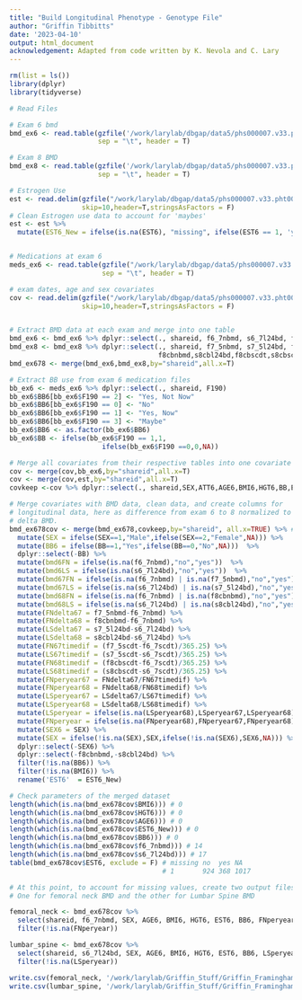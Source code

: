 ```yaml
---
title: "Build Longitudinal Phenotype - Genotype File"
author: "Griffin Tibbitts"
date: '2023-04-10'
output: html_document
acknowledgement: Adapted from code written by K. Nevola and C. Lary
---
```

```r
rm(list = ls())
library(dplyr)
library(tidyverse)

# Read Files

# Exam 6 bmd 
bmd_ex6 <- read.table(gzfile('/work/larylab/dbgap/data5/phs000007.v33.pht000169.v8.p14.c1.t_bmd_ex07_1_0104s.HMB-IRB-MDS.txt.gz'),
                      sep = "\t", header = T)

# Exam 8 BMD
bmd_ex8 <- read.table(gzfile('/work/larylab/dbgap/data5/phs000007.v33.pht003096.v4.p14.c1.t_bmdhs_2008_1_0748s.HMB-IRB-MDS.txt.gz'),
                      sep = "\t", header = T) 

# Estrogen Use
est <- read.delim(gzfile("/work/larylab/dbgap/data5/phs000007.v33.pht000307.v10.p14.c1.meno1_8s.HMB-IRB-MDS.txt.gz"),
                  skip=10,header=T,stringsAsFactors = F)
# Clean Estrogen use data to account for 'maybes'
est <- est %>%
  mutate(EST6_New = ifelse(is.na(EST6), "missing", ifelse(EST6 == 1, 'yes', 'no')))


# Medications at exam 6
meds_ex6 <- read.table(gzfile("/work/larylab/dbgap/data5/phs000007.v33.pht000035.v11.p14.c1.ex1_6s.HMB-IRB-MDS.txt.gz"),
                       sep = "\t", header = T)

# exam dates, age and sex covariates
cov <- read.delim(gzfile("/work/larylab/dbgap/data5/phs000007.v33.pht006027.v4.p14.c1.vr_wkthru_ex09_1_1001s.HMB-IRB-MDS.txt.gz"),
                  skip=10,header=T,stringsAsFactors = F)


# Extract BMD data at each exam and merge into one table
bmd_ex6 <- bmd_ex6 %>% dplyr::select(., shareid, f6_7nbmd, s6_7l24bd, f6_7scdt, s6_7scdt)
bmd_ex8 <- bmd_ex8 %>% dplyr::select(., shareid, f7_5nbmd, s7_5l24bd, f7_5scdt, s7_5scdt,
                                     f8cbnbmd,s8cbl24bd,f8cbscdt,s8cbscdt)
bmd_ex678 <- merge(bmd_ex6,bmd_ex8,by="shareid",all.x=T)
```


```r
# Extract BB use from exam 6 medication files
bb_ex6 <- meds_ex6 %>% dplyr::select(., shareid, F190)
bb_ex6$BB6[bb_ex6$F190 == 2] <- "Yes, Not Now"
bb_ex6$BB6[bb_ex6$F190 == 0] <- "No"
bb_ex6$BB6[bb_ex6$F190 == 1] <- "Yes, Now"
bb_ex6$BB6[bb_ex6$F190 == 3] <- "Maybe"
bb_ex6$BB6 <- as.factor(bb_ex6$BB6)
bb_ex6$BB <- ifelse(bb_ex6$F190 == 1,1,
                       ifelse(bb_ex6$F190 ==0,0,NA))

# Merge all covariates from their respective tables into one covariate table
cov <- merge(cov,bb_ex6,by="shareid",all.x=T)
cov <- merge(cov,est,by="shareid",all.x=T)
covkeep <-cov %>% dplyr::select(., shareid,SEX,ATT6,AGE6,BMI6,HGT6,BB,EST6_New)

# Merge covariates with BMD data, clean data, and create columns for
# longitudinal data, here as difference from exam 6 to 8 normalized to a per-year
# delta BMD.
bmd_ex678cov <- merge(bmd_ex678,covkeep,by="shareid", all.x=TRUE) %>% # 22 missing ex6 FN and 25 ex6 LS
  mutate(SEX = ifelse(SEX==1,"Male",ifelse(SEX==2,"Female",NA))) %>%
  mutate(BB6 = ifelse(BB==1,"Yes",ifelse(BB==0,"No",NA)))  %>%
  dplyr::select(-BB) %>%
  mutate(bmd6FN = ifelse(is.na(f6_7nbmd),"no","yes"))  %>%
  mutate(bmd6LS = ifelse(is.na(s6_7l24bd),"no","yes"))  %>%
  mutate(bmd67FN = ifelse(is.na(f6_7nbmd) | is.na(f7_5nbmd),"no","yes"))  %>%
  mutate(bmd67LS = ifelse(is.na(s6_7l24bd) | is.na(s7_5l24bd),"no","yes"))  %>%
  mutate(bmd68FN = ifelse(is.na(f6_7nbmd) | is.na(f8cbnbmd),"no","yes"))  %>%
  mutate(bmd68LS = ifelse(is.na(s6_7l24bd) | is.na(s8cbl24bd),"no","yes")) %>%
  mutate(FNdelta67 = f7_5nbmd-f6_7nbmd) %>%
  mutate(FNdelta68 = f8cbnbmd-f6_7nbmd) %>%
  mutate(LSdelta67 = s7_5l24bd-s6_7l24bd) %>%
  mutate(LSdelta68 = s8cbl24bd-s6_7l24bd) %>%
  mutate(FN67timedif = (f7_5scdt-f6_7scdt)/365.25) %>%
  mutate(LS67timedif = (s7_5scdt-s6_7scdt)/365.25) %>%
  mutate(FN68timedif = (f8cbscdt-f6_7scdt)/365.25) %>%
  mutate(LS68timedif = (s8cbscdt-s6_7scdt)/365.25) %>%
  mutate(FNperyear67 = FNdelta67/FN67timedif) %>%
  mutate(FNperyear68 = FNdelta68/FN68timedif) %>%
  mutate(LSperyear67 = LSdelta67/LS67timedif) %>%
  mutate(LSperyear68 = LSdelta68/LS68timedif) %>%
  mutate(LSperyear = ifelse(is.na(LSperyear68),LSperyear67,LSperyear68)) %>%
  mutate(FNperyear = ifelse(is.na(FNperyear68),FNperyear67,FNperyear68)) %>%
  mutate(SEX6 = SEX) %>%
  mutate(SEX = ifelse(!is.na(SEX),SEX,ifelse(!is.na(SEX6),SEX6,NA))) %>%
  dplyr::select(-SEX6) %>%
  dplyr::select(-f8cbnbmd,-s8cbl24bd) %>%
  filter(!is.na(BB6)) %>%
  filter(!is.na(BMI6)) %>%
  rename('EST6'  = EST6_New)
```

```r
# Check parameters of the merged dataset
length(which(is.na(bmd_ex678cov$BMI6))) # 0
length(which(is.na(bmd_ex678cov$HGT6))) # 0
length(which(is.na(bmd_ex678cov$AGE6))) # 0
length(which(is.na(bmd_ex678cov$EST6_New))) # 0 
length(which(is.na(bmd_ex678cov$BB6))) # 0
length(which(is.na(bmd_ex678cov$f6_7nbmd))) # 14
length(which(is.na(bmd_ex678cov$s6_7l24bd))) # 17
table(bmd_ex678cov$EST6, exclude = F) # missing no  yes NA
                                      # 1       924 368 1017
```

```r
# At this point, to account for missing values, create two output files. 
# One for femoral neck BMD and the other for Lumbar Spine BMD

femoral_neck <- bmd_ex678cov %>%
  select(shareid, f6_7nbmd, SEX, AGE6, BMI6, HGT6, EST6, BB6, FNperyear) %>%
  filter(!is.na(FNperyear))

lumbar_spine <- bmd_ex678cov %>%
  select(shareid, s6_7l24bd, SEX, AGE6, BMI6, HGT6, EST6, BB6, LSperyear) %>%
  filter(!is.na(LSperyear))

write.csv(femoral_neck, '/work/larylab/Griffin_Stuff/Griffin_Framingham/data/Femoral_Neck_Pheno_Data.csv')
write.csv(lumbar_spine, '/work/larylab/Griffin_Stuff/Griffin_Framingham/data/Lumbar_Spine_Pheno_Data.csv')
```
